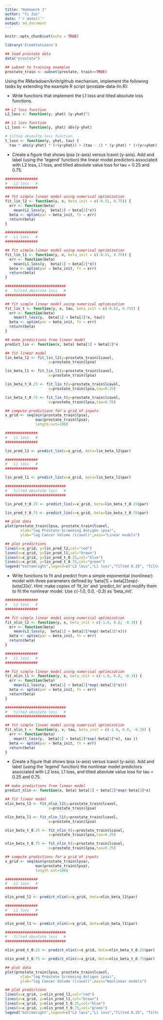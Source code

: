 ```yaml
---
title: "Homework 1"
author: "Yi Zuo"
date: "`r date()`"
output: md_document
---
```


```r
knitr::opts_chunk$set(echo = TRUE)

library('ElemStatLearn')

## load prostate data
data("prostate")

## subset to training examples
prostate_train <- subset(prostate, train==TRUE)

```

Using the RMarkdown/knitr/github mechanism, implement the following tasks by extending the example R script (prostate-data-lin.R):  

* Write functions that implement the L1 loss and tilted absolute loss functions.    

```r

## L2 loss function
L2_loss <- function(y, yhat) (y-yhat)^2

## L1 loss function
L1_loss <- function(y, yhat) abs(y-yhat)

# tilted absoulte loss function
t_loss <- function(y, yhat, tau) {
  tau * abs(y-yhat) * (+(y>yhat)) + (tau - 1) * (y-yhat) * (+(y<=yhat))}

```

* Create a figure that shows lpsa (x-axis) versus lcavol (y-axis). Add and label (using the 'legend' function) the linear model predictors associated with L2 loss, L1 loss, and tilted absolute value loss for tau = 0.25 and 0.75.    

```r

###############
#   L2 loss   #
###############

## fit simple linear model using numerical optimization
fit_lin_l2 <- function(y, x, beta_init = c(-0.51, 0.75)) {
  err <- function(beta)
    mean(L2_loss(y,  beta[1] + beta[2]*x))
  beta <- optim(par = beta_init, fn = err)
  return(beta)
}

###############
#   L1 loss   #
###############

## fit simple linear model using numerical optimization
fit_lin_l1 <- function(y, x, beta_init = c(-0.51, 0.75)) {
  err <- function(beta)
    mean(L1_loss(y,  beta[1] + beta[2]*x))
  beta <- optim(par = beta_init, fn = err)
  return(beta)
}

############################
#   tilted absolute loss   #
############################

## fit simple linear model using numerical optimization
fit_lin_t <- function(y, x, tau, beta_init = c(-0.51, 0.75)) {
  err <- function(beta)
    mean(t_loss(y,  beta[1] + beta[2]*x, tau))
  beta <- optim(par = beta_init, fn = err)
  return(beta)
}

## make predictions from linear model
predict_lin <- function(x, beta) beta[1] + beta[2]*x

## fit linear model
lin_beta_l2 <- fit_lin_l2(y=prostate_train$lcavol,
                    x=prostate_train$lpsa)

lin_beta_l1 <- fit_lin_l1(y=prostate_train$lcavol,
                    x=prostate_train$lpsa)

lin_beta_t_0.25 <- fit_lin_t(y=prostate_train$lcavol,
                    x=prostate_train$lpsa,tau=0.25)

lin_beta_t_0.75 <- fit_lin_t(y=prostate_train$lcavol,
                    x=prostate_train$lpsa,tau=0.75)

## compute predictions for a grid of inputs
x_grid <- seq(min(prostate_train$lpsa),
              max(prostate_train$lpsa),
              length.out=100)

###############
#   L2 loss   #
###############

lin_pred_l2 <- predict_lin(x=x_grid, beta=lin_beta_l2$par)

###############
#   L1 loss   #
###############

lin_pred_l1 <- predict_lin(x=x_grid, beta=lin_beta_l1$par)

############################
#   tilted absolute loss   #
############################

lin_pred_t_0.25 <- predict_lin(x=x_grid, beta=lin_beta_t_0.25$par)

lin_pred_t_0.75 <- predict_lin(x=x_grid, beta=lin_beta_t_0.75$par)

## plot data
plot(prostate_train$lpsa, prostate_train$lcavol,
       xlab="log Prostate Screening Antigen (psa)",
       ylab="log Cancer Volume (lcavol)",main="Linear models")

## plot predictions
lines(x=x_grid, y=lin_pred_l2,col="red")
lines(x=x_grid, y=lin_pred_l1,col="brown")
lines(x=x_grid, y=lin_pred_t_0.25,col="blue")
lines(x=x_grid, y=lin_pred_t_0.75,col="green")
legend("bottomright",legend=c("L2 loss","L1 loss","Tilted 0.25", "Tilted 0.75"),col=c("red","brown","blue","green"),cex=0.8,lty=1)

```


* Write functions to fit and predict from a simple exponential (nonlinear) model with three parameters defined by 'beta[1] + beta[2]*exp(-beta[3]*x)'. Hint: make copies of 'fit_lin' and 'predict_lin' and modify them to fit the nonlinear model. Use c(-1.0, 0.0, -0.3) as 'beta_init'.  

```r

###############
#   L2 loss   #
###############

## fit simple linear model using numerical optimization
fit_nlin_l2 <- function(y, x, beta_init = c(-1.0, 0.0, -0.3)) {
  err <- function(beta)
    mean(L2_loss(y,  beta[1] + beta[2]*exp(-beta[3]*x)))
  beta <- optim(par = beta_init, fn = err)
  return(beta)
}

###############
#   L1 loss   #
###############

## fit simple linear model using numerical optimization
fit_nlin_l1 <- function(y, x, beta_init = c(-1.0, 0.0, -0.3)) {
  err <- function(beta)
    mean(L1_loss(y,  beta[1] + beta[2]*exp(-beta[3]*x)))
  beta <- optim(par = beta_init, fn = err)
  return(beta)
}

############################
#   tilted absolute loss   #
############################

## fit simple linear model using numerical optimization
fit_nlin_t <- function(y, x, tau, beta_init = c(-1.0, 0.0, -0.3)) {
  err <- function(beta)
    mean(t_loss(y,  beta[1] + beta[2]*exp(-beta[3]*x), tau ))
  beta <- optim(par = beta_init, fn = err)
  return(beta)
}

```


* Create a figure that shows lpsa (x-axis) versus lcavol (y-axis). Add and label (using the 'legend' function) the nonlinear model predictors associated with L2 loss, L1 loss, and tilted absolute value loss for tau = 0.25 and 0.75.   

```r

## make predictions from linear model
predict_nlin <- function(x, beta) beta[1] + beta[2]*exp(-beta[3]*x)

## fit linear model
nlin_beta_l2 <- fit_nlin_l2(y=prostate_train$lcavol,
                    x=prostate_train$lpsa)

nlin_beta_l1 <- fit_nlin_l1(y=prostate_train$lcavol,
                    x=prostate_train$lpsa)

nlin_beta_t_0.25 <- fit_nlin_t(y=prostate_train$lcavol,
                    x=prostate_train$lpsa,tau=0.25)

nlin_beta_t_0.75 <- fit_nlin_t(y=prostate_train$lcavol,
                    x=prostate_train$lpsa,tau=0.75)

## compute predictions for a grid of inputs
x_grid <- seq(min(prostate_train$lpsa),
              max(prostate_train$lpsa),
              length.out=100)

###############
#   L2 loss   #
###############

nlin_pred_l2 <- predict_nlin(x=x_grid, beta=nlin_beta_l2$par)

###############
#   L1 loss   #
###############

nlin_pred_l1 <- predict_nlin(x=x_grid, beta=nlin_beta_l1$par)

############################
#   tilted absolute loss   #
############################

nlin_pred_t_0.25 <- predict_nlin(x=x_grid, beta=nlin_beta_t_0.25$par)

nlin_pred_t_0.75 <- predict_nlin(x=x_grid, beta=nlin_beta_t_0.75$par)

## plot data
plot(prostate_train$lpsa, prostate_train$lcavol,
       xlab="log Prostate Screening Antigen (psa)",
       ylab="log Cancer Volume (lcavol)",main="Nonlinear models")

## plot predictions
lines(x=x_grid, y=nlin_pred_l2,col="red")
lines(x=x_grid, y=nlin_pred_l1,col="brown")
lines(x=x_grid, y=nlin_pred_t_0.25,col="blue")
lines(x=x_grid, y=nlin_pred_t_0.75,col="green")
legend("bottomright",legend=c("L2 loss","L1 loss","Tilted 0.25", "Tilted 0.75"),col=c("red","brown","blue","green"),cex=0.8,lty=1)

```

